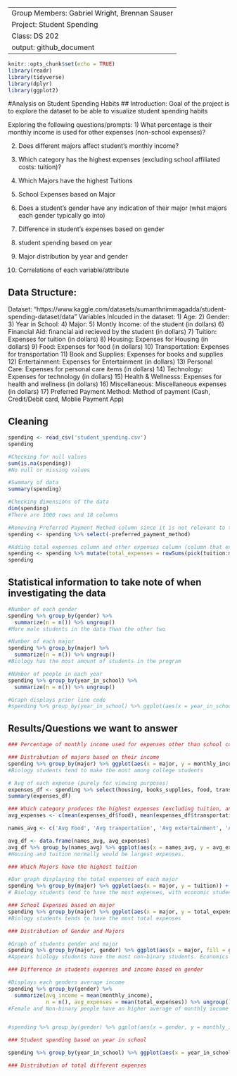 -------
Group Members: Gabriel Wright, Brennan Sauser
Project: Student Spending
Class: DS 202
output: github_document
-------

```r
knitr::opts_chunk$set(echo = TRUE)
library(readr)
library(tidyverse)
library(dplyr)
library(ggplot2)
```

#Analysis on Student Spending Habits
## Introduction:
Goal of the project is to explore the dataset to be able to visualize student spending habits

Exploring the following questions/prompts:
1) What percentage is their monthly income is used for other expenses (non-school expenses)?

2) Does different majors affect student's monthly income?

3) Which category has the highest expenses (excluding school affiliated costs: tuition)?

4) Which Majors have the highest Tuitions

5) School Expenses based on Major

6) Does a student's gender have any indication of their major (what majors each gender typically go into)

7) Difference in student's expenses based on gender

8) student spending based on year

9) Major distribution by year and gender

10) Correlations of each variable/attribute

## Data Structure:
Dataset: "https://www.kaggle.com/datasets/sumanthnimmagadda/student-spending-dataset/data"
Variables Inlcuded in the dataset:
1) Age:
2) Gender:
3) Year in School:
4) Major:
5) Montly Income: of the student (in dollars)
6) Financial Aid: financial aid recieved by the student (in dollars)
7) Tuition: Expenses for tuition (in dollars)
8) Housing: Expenses for Housing (in dollars)
9) Food: Expenses for food (in dollars)
10) Transportation: Expenses for transportation
11) Book and Supplies: Expenses for books and supplies
12) Entertainment: Expenses for Entertainment (in dollars)
13) Personal Care: Expenses for personal care items (in dollars)
14) Technology: Expenses for technology (in dollars)
15) Health & Wellnesss: Expenses for health and wellness (in dollars)
16) Miscellaneous: Miscellaneous expenses (in dollars)
17) Preferred Payment Method: Method of payment (Cash, Credit/Debit card, Moblie Payment App)

## Cleaning
``` r
spending <- read_csv('student_spending.csv')
spending
```

``` r
#Checking for null values
sum(is.na(spending))
#No null or missing values

#Summary of data
summary(spending)

#Checking dimensions of the data
dim(spending)
#There are 1000 rows and 18 columns

#Removing Preferred Payment Method column since it is not relevant to the questions we want to answer
spending <- spending %>% select(-preferred_payment_method)

#Adding total expenses column and other expenses column (column that excludes tuition costs from its sum) for simplicity (for easy graphing)
spending <- spending %>% mutate(total_expenses = rowSums(pick(tuition:miscellaneous)), other_expenses = rowSums(pick(food, transportation, entertainment, personal_care, technology, health_wellness, miscellaneous)))
spending
```
## Statistical information to take note of when investigating the data
``` r
#Number of each gender
spending %>% group_by(gender) %>%
  summarize(n = n()) %>% ungroup()
#More male students in the data than the other two

```
``` r
#Number of each major
spending %>% group_by(major) %>%
  summarize(n = n()) %>% ungroup()
#Biology has the most amount of students in the program
```
``` r
#NUmber of people in each year
spending %>% group_by(year_in_school) %>%
  summarize(n = n()) %>% ungroup()

#Graph displays prior line code
#spending %>% group_by(year_in_school) %>% ggplot(aes(x = year_in_school, fill = year_in_school)) + geom_bar()
```


## Results/Questions we want to answer
``` r
### Percentage of monthly income used for expenses other than school costs

```

``` r
### Distribution of majors based on their income
spending %>% group_by(major) %>% ggplot(aes(x = major, y = monthly_income, fill = major)) + geom_col()
#Biology students tend to make the most among college students
```


``` r
# Avg of each expense (purely for viewing purposes)
expenses_df <- spending %>% select(housing, books_supplies, food, transportation, entertainment, personal_care, technology, health_wellness, miscellaneous)
summary(expenses_df)
```

``` r
### Which category produces the highest expenses (excluding tuition, and Housing)
avg_expenses <- c(mean(expenses_df$food), mean(expenses_df$transportation), mean(expenses_df$entertainment), mean(expenses_df$personal_care), mean(expenses_df$technology), mean(expenses_df$health_wellness), mean(expenses_df$miscellaneous), mean(expenses_df$books_supplies))

names_avg <- c('Avg Food', 'Avg tranportation', 'Avg extertainment', 'Avg personal care', 'Avg technology', 'Avg Health', 'Avg misc', 'Avg Books')

avg_df <- data.frame(names_avg, avg_expenses)
avg_df %>% group_by(names_avg) %>% ggplot(aes(x = names_avg, y = avg_expenses, fill = names_avg)) + geom_col() + coord_flip()
#Housing and tuition normally would be largest expenses.
```

``` r
### Which Majors have the highest tuition 

#Bar graph displaying the total expenses of each major
spending %>% group_by(major) %>% ggplot(aes(x = major, y = tuition)) + geom_col()
# Biology students tend to have the most expenses, with economic students with the second most expenses
```

``` r
### School Expenses based on major
spending %>% group_by(major) %>% ggplot(aes(x = major, y = total_expenses, fill = major)) + geom_col() + coord_flip()
#Biology students tends to have the most total expenses
```

``` r
### Distribution of Gender and Majors

#Graph of students gender and major
spending %>% group_by(major, gender) %>% ggplot(aes(x = major, fill = gender)) + geom_bar(position = position_dodge(preserve = 'single')) 
#Appears biology students have the most non-binary students. Economics and Biology are tied for having the most males in their programs
```

``` r
### Difference in students expenses and income based on gender

#Displays each genders average income
spending %>% group_by(gender) %>%
  summarize(avg_income = mean(monthly_income),
            n = n(), avg_expenses = mean(total_expenses)) %>% ungroup()
#Female and Non-binary people have an higher average of monthly income than men. However men on average tend to have the highest total expenses


#spending %>% group_by(gender) %>% ggplot(aes(x = gender, y = monthly_income)) + geom_col(position = position_dodge(preserve = 'single')) 
```

``` r
### Student spending based on year in school

spending %>% group_by(year_in_school) %>% ggplot(aes(x = year_in_school, fill = year_in_school)) + geom_bar()
```

``` r
### Distribution of total different expenses 

```
